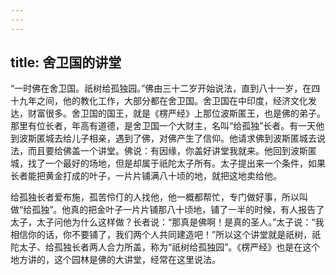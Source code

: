 ```yaml
---
---
---
```

title: 舍卫国的讲堂
---




“一时佛在舍卫国。祇树给孤独园。”佛由三十二岁开始说法，直到八十一岁，在四十九年之间，他的教化工作，大部分都在舍卫国。舍卫国在中印度，经济文化发达，财富很多。舍卫国的国王，就是《楞严经》上那位波斯匿王，也是佛的弟子。那里有位长者，年高有道德，是舍卫国一个大财主，名叫“给孤独”长者。有一天他到波斯匿城去给儿子相亲，遇到了佛，对佛产生了信仰。他请求佛到波斯匿城去说法，而且要给佛盖一个讲堂。佛说：有因缘，你盖好讲堂我就来。他回到波斯匿城，找了一个最好的场地，但是却属于祇陀太子所有。太子提出来一个条件，如果长者能把黄金打成的叶子，一片片铺满八十顷的地，就把这地卖给他。

给孤独长者爱布施，孤苦伶仃的人找他，他一概都帮忙，专门做好事，所以叫做“给孤独”。他真的把金叶子一片片铺那八十顷地，铺了一半的时候，有人报告了太子，太子问他为什么这样做？长者说：“那真是佛啊！是真的圣人。”太子说：“我相信你的话，你不要铺了，我们两个人共同建造吧！”所以这个讲堂就是祇树，祇陀太子、给孤独长者两人合力所盖，称为“祇树给孤独园”。《楞严经》也是在这个地方讲的，这个园林是佛的大讲堂，经常在这里说法。